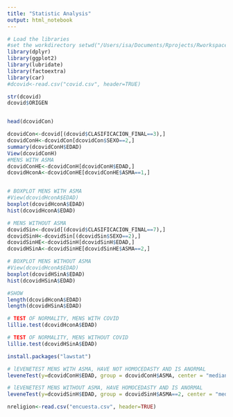 ```yaml
---
title: "Statistic Analysis"
output: html_notebook
---
```

```r
# Load the libraries
#set the workdirectory setwd("/Users/isa/Documents/Rprojects/Rworkspace")
library(dplyr)
library(ggplot2)
library(lubridate)
library(factoextra)
library(car)
#dcovid<-read.csv("covid.csv", header=TRUE)
```
```r
str(dcovid)
dcovid$ORIGEN
```
```r

```
```r
head(dcovidCon)
```

```r
dcovidCon<-dcovid[(dcovid$CLASIFICACION_FINAL==3),]
dcovidConH<-dcovidCon[dcovidCon$SEXO==2,]
summary(dcovidConH$EDAD)
View(dcovidConH)
#MENS WITH ASMA
dcovidConHE<-dcovidConH[dcovidConH$EDAD,]
dcovidHconA<-dcovidConHE[dcovidConHE$ASMA==1,]
```

```r


```

```r
# BOXPLOT MENS WITH ASMA
#View(dcovidHconA$EDAD)
boxplot(dcovidHconA$EDAD)
hist(dcovidHconA$EDAD)
```

```r
# MENS WITHOUT ASMA
dcovidSin<-dcovid[(dcovid$CLASIFICACION_FINAL==7),]
dcovidSinH<-dcovidSin[(dcovidSin$SEXO==2),]
dcovidSinHE<-dcovidSinH[dcovidSinH$EDAD,]
dcovidHSinA<-dcovidSinHE[dcovidSinHE$ASMA==2,]

```

```r
# BOXPLOT MENS WITHOUT ASMA
#View(dcovidHconA$EDAD)
boxplot(dcovidHSinA$EDAD)
hist(dcovidHSinA$EDAD)
```

```r
#SHOW
length(dcovidHconA$EDAD)
length(dcovidHSinA$EDAD)
```

```r
# TEST OF NORMALITY, MENS WITH COVID
lillie.test(dcovidHconA$EDAD)
```

```r
# TEST OF NORMALITY, MENS WITHOUT COVID
lillie.test(dcovidHSinA$EDAD)
```

```r
install.packages("lawstat")
```

```r
# lEVENETEST MENS WITH ASMA, HAVE NOT HOMOCEDASTY AND IS ANORMAL
leveneTest(y=dcovidConH$EDAD, group = dcovidConH$ASMA, center = "median")
```

```r
# lEVENETEST MENS WITHOUT ASMA, HAVE HOMOCEDASTY AND IS ANORMAL
leveneTest(y=dcovidSinH$EDAD, group = dcovidSinH$ASMA==2, center = "median")
```

```r
nreligion<-read.csv("encuesta.csv", header=TRUE)
```

```r

```

